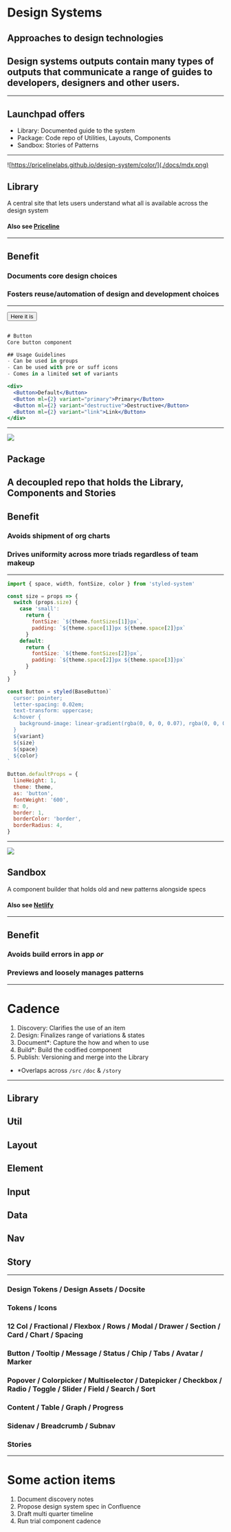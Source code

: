 
<Head>
  <title>Design Technologies-Systems</title>
</Head>


# Design Systems
Approaches to design technologies
---

## Design systems outputs contain many types of outputs that communicate a range of guides to developers, designers and other users.
---

## Launchpad offers

- Library: Documented guide to the system
- Package: Code repo of Utilities, Layouts, Components
- Sandbox: Stories of Patterns

---

![https://pricelinelabs.github.io/design-system/color/](./docs/mdx.png)
## Library
A central site that lets users understand what all is available across the design system

#### Also see [Priceline](https://pricelinelabs.github.io/design-system/color/)
---

## Benefit
### Documents core design choices
### Fosters reuse/automation of design and development choices
---
<Button variant="primary" my={4}>Here it is</Button>

```jsx

# Button
Core button component

## Usage Guidelines
- Can be used in groups
- Can be used with pre or suff icons
- Comes in a limited set of variants

<div>
  <Button>Default</Button>
  <Button ml={2} variant="primary">Primary</Button>
  <Button ml={2} variant="destructive">Destructive</Button>
  <Button ml={2} variant="link">Link</Button>
</div>
```
---

![](./docs/repo.png)

## Package
A decoupled repo that holds the Library, Components and Stories
---

## Benefit
### Avoids shipment of org charts
### Drives uniformity across more triads regardless of team makeup
---

```jsx
import { space, width, fontSize, color } from 'styled-system'

const size = props => {
  switch (props.size) {
    case 'small':
      return {
        fontSize: `${theme.fontSizes[1]}px`,
        padding: `${theme.space[1]}px ${theme.space[2]}px`
      }
    default:
      return {
        fontSize: `${theme.fontSizes[2]}px`,
        padding: `${theme.space[2]}px ${theme.space[3]}px`
      }
  }
}

const Button = styled(BaseButton)`
  cursor: pointer;
  letter-spacing: 0.02em;
  text-transform: uppercase;
  &:hover {
    background-image: linear-gradient(rgba(0, 0, 0, 0.07), rgba(0, 0, 0, 0.07));
  }
  ${variant}
  ${size}
  ${space}
  ${color}
`

Button.defaultProps = {
  lineHeight: 1,
  theme: theme,
  as: 'button',
  fontWeight: '600',
  m: 0,
  border: 1,
  borderColor: 'border',
  borderRadius: 4,
}
```
---

![](./docs/storybook.png)

## Sandbox
A component builder that holds old and new patterns alongside specs

#### Also see [Netlify](https://storybook.netlify.com)
---

## Benefit
### Avoids build errors in app _or_
### Previews and loosely manages patterns
---

# Cadence

1. Discovery: Clarifies the use of an item
2. Design: Finalizes range of variations & states
3. Document*: Capture the how and when to use
4. Build*: Build the codified component
5. Publish: Versioning and merge into the Library

* *Overlaps across `/src` `/doc` & `/story`
---

## Library
## Util
## Layout
## Element
## Input
## Data
## Nav
## Story

---

### Design Tokens / Design Assets / Docsite
### Tokens / Icons
### 12 Col / Fractional / Flexbox / Rows / Modal / Drawer / Section / Card / Chart / Spacing
### Button / Tooltip / Message / Status / Chip / Tabs / Avatar / Marker
### Popover / Colorpicker / Multiselector / Datepicker / Checkbox / Radio / Toggle / Slider / Field / Search / Sort
### Content / Table / Graph / Progress
### Sidenav / Breadcrumb / Subnav
### Stories

---
# Some action items

1. Document discovery notes
2. Propose design system spec in Confluence
3. Draft multi quarter timeline
4. Run trial component cadence
